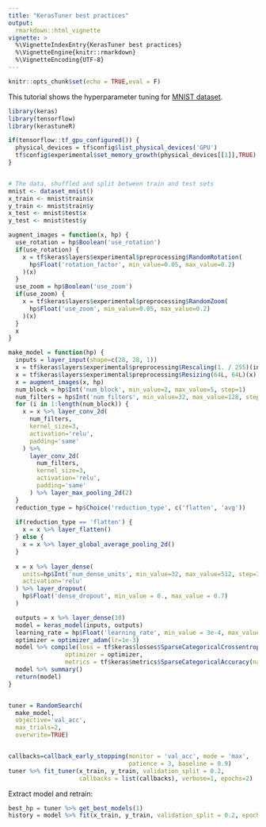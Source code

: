 ---
title: "KerasTuner best practices"
output:
  rmarkdown::html_vignette
vignette: >
  %\VignetteIndexEntry{KerasTuner best practices}
  %\VignetteEngine{knitr::rmarkdown}
  %\VignetteEncoding{UTF-8}
---

```{r setup, include=FALSE}
knitr::opts_chunk$set(echo = TRUE,eval = F)
```

This tutorial shows the hyperparameter tuning for [MNIST dataset](http://yann.lecun.com/exdb/mnist/).

```{r}

library(keras)
library(tensorflow)
library(kerastuneR)

if(tensorflow::tf_gpu_configured()) {
  physical_devices = tf$config$list_physical_devices('GPU')
  tf$config$experimental$set_memory_growth(physical_devices[[1]],TRUE)
}


# The data, shuffled and split between train and test sets
mnist <- dataset_mnist()
x_train <- mnist$train$x
y_train <- mnist$train$y
x_test <- mnist$test$x
y_test <- mnist$test$y

augment_images = function(x, hp) {
  use_rotation = hp$Boolean('use_rotation')
  if(use_rotation) {
    x = tf$keras$layers$experimental$preprocessing$RandomRotation(
      hp$Float('rotation_factor', min_value=0.05, max_value=0.2)
    )(x)
  }
  use_zoom = hp$Boolean('use_zoom')
  if(use_zoom) {
    x = tf$keras$layers$experimental$preprocessing$RandomZoom(
      hp$Float('use_zoom', min_value=0.05, max_value=0.2)
    )(x)
  }
  x
}

make_model = function(hp) {
  inputs = layer_input(shape=c(28, 28, 1))
  x = tf$keras$layers$experimental$preprocessing$Rescaling(1. / 255)(inputs)
  x = tf$keras$layers$experimental$preprocessing$Resizing(64L, 64L)(x)
  x = augment_images(x, hp)
  num_block = hp$Int('num_block', min_value=2, max_value=5, step=1)
  num_filters = hp$Int('num_filters', min_value=32, max_value=128, step=32)
  for (i in 1:length(num_block)) {
    x = x %>% layer_conv_2d(
      num_filters,
      kernel_size=3,
      activation='relu',
      padding='same'
    ) %>% 
      layer_conv_2d(
        num_filters,
        kernel_size=3,
        activation='relu',
        padding='same'
      ) %>% layer_max_pooling_2d(2)
  }
  reduction_type = hp$Choice('reduction_type', c('flatten', 'avg'))
  
  if(reduction_type == 'flatten') {
    x = x %>% layer_flatten()
  } else {
    x = x %>% layer_global_average_pooling_2d()
  }
  
  x = x %>% layer_dense(
    units=hp$Int('num_dense_units', min_value=32, max_value=512, step=32),
    activation='relu'
  ) %>% layer_dropout(
    hp$Float('dense_dropout', min_value = 0., max_value = 0.7)
  )

  outputs = x %>% layer_dense(10)
  model = keras_model(inputs, outputs)
  learning_rate = hp$Float('learning_rate', min_value = 3e-4, max_value = 3e-3)
  optimizer = optimizer_adam(lr=1e-3)
  model %>% compile(loss = tf$keras$losses$SparseCategoricalCrossentropy(from_logits = TRUE),
                optimizer = optimizer,
                metrics = tf$keras$metrics$SparseCategoricalAccuracy(name='acc'))
  model %>% summary()
  return(model)
}


tuner = RandomSearch(
  make_model,
  objective='val_acc',
  max_trials=2,
  overwrite=TRUE)


callbacks=callback_early_stopping(monitor = 'val_acc', mode = 'max', 
                                  patience = 3, baseline = 0.9)
tuner %>% fit_tuner(x_train, y_train, validation_split = 0.2, 
                    callbacks = list(callbacks), verbose=1, epochs=2)
```

Extract model and retrain:

```{r}
best_hp = tuner %>% get_best_models(1)
history = model %>% fit(x_train, y_train, validation_split = 0.2, epochs = 2)
```


